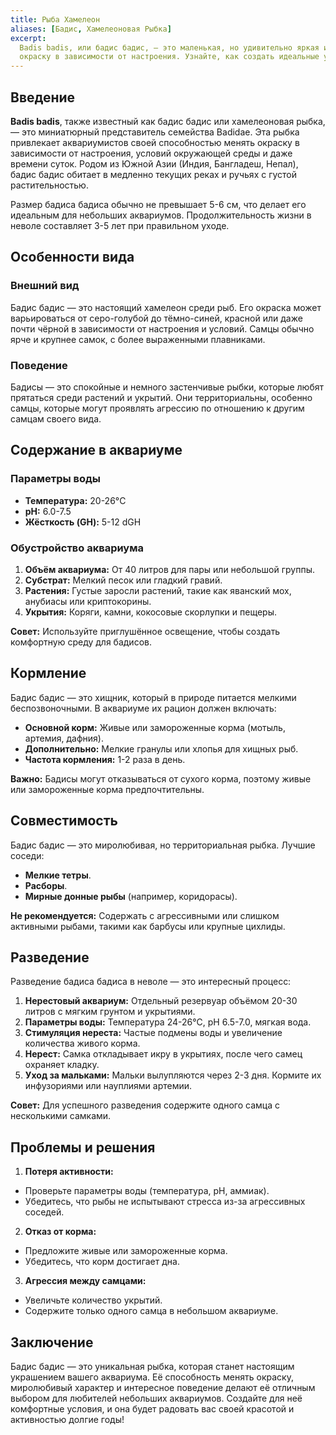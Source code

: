 ```yaml
---
title: Рыба Хамелеон
aliases: [Бадис, Хамелеоновая Рыбка]
excerpt:
  Badis badis, или бадис бадис, — это маленькая, но удивительно яркая и интересная рыбка, которая способна менять
  окраску в зависимости от настроения. Узнайте, как создать идеальные условия для этого уникального обитателя аквариума.
---
```


## Введение

**Badis badis**, также известный как бадис бадис или хамелеоновая рыбка, — это миниатюрный представитель семейства
Badidae. Эта рыбка привлекает аквариумистов своей способностью менять окраску в зависимости от настроения, условий
окружающей среды и даже времени суток. Родом из Южной Азии (Индия, Бангладеш, Непал), бадис бадис обитает в медленно
текущих реках и ручьях с густой растительностью.

Размер бадиса бадиса обычно не превышает 5-6 см, что делает его идеальным для небольших аквариумов. Продолжительность
жизни в неволе составляет 3-5 лет при правильном уходе.

## Особенности вида

### Внешний вид

Бадис бадис — это настоящий хамелеон среди рыб. Его окраска может варьироваться от серо-голубой до тёмно-синей, красной
или даже почти чёрной в зависимости от настроения и условий. Самцы обычно ярче и крупнее самок, с более выраженными
плавниками.

### Поведение

Бадисы — это спокойные и немного застенчивые рыбки, которые любят прятаться среди растений и укрытий. Они
территориальны, особенно самцы, которые могут проявлять агрессию по отношению к другим самцам своего вида.

## Содержание в аквариуме

### Параметры воды

- **Температура:** 20-26°C
- **pH:** 6.0-7.5
- **Жёсткость (GH):** 5-12 dGH

### Обустройство аквариума

1. **Объём аквариума:** От 40 литров для пары или небольшой группы.
2. **Субстрат:** Мелкий песок или гладкий гравий.
3. **Растения:** Густые заросли растений, такие как яванский мох, анубиасы или криптокорины.
4. **Укрытия:** Коряги, камни, кокосовые скорлупки и пещеры.

**Совет:** Используйте приглушённое освещение, чтобы создать комфортную среду для бадисов.

## Кормление

Бадис бадис — это хищник, который в природе питается мелкими беспозвоночными. В аквариуме их рацион должен включать:

- **Основной корм:** Живые или замороженные корма (мотыль, артемия, дафния).
- **Дополнительно:** Мелкие гранулы или хлопья для хищных рыб.
- **Частота кормления:** 1-2 раза в день.

**Важно:** Бадисы могут отказываться от сухого корма, поэтому живые или замороженные корма предпочтительны.

## Совместимость

Бадис бадис — это миролюбивая, но территориальная рыбка. Лучшие соседи:

- **Мелкие тетры**.
- **Расборы**.
- **Мирные донные рыбы** (например, коридорасы).

**Не рекомендуется:** Содержать с агрессивными или слишком активными рыбами, такими как барбусы или крупные цихлиды.

## Разведение

Разведение бадиса бадиса в неволе — это интересный процесс:

1. **Нерестовый аквариум:** Отдельный резервуар объёмом 20-30 литров с мягким грунтом и укрытиями.
2. **Параметры воды:** Температура 24-26°C, pH 6.5-7.0, мягкая вода.
3. **Стимуляция нереста:** Частые подмены воды и увеличение количества живого корма.
4. **Нерест:** Самка откладывает икру в укрытиях, после чего самец охраняет кладку.
5. **Уход за мальками:** Мальки вылупляются через 2-3 дня. Кормите их инфузориями или науплиями артемии.

**Совет:** Для успешного разведения содержите одного самца с несколькими самками.

## Проблемы и решения

1. **Потеря активности:**

- Проверьте параметры воды (температура, pH, аммиак).
- Убедитесь, что рыбы не испытывают стресса из-за агрессивных соседей.

2. **Отказ от корма:**

- Предложите живые или замороженные корма.
- Убедитесь, что корм достигает дна.

3. **Агрессия между самцами:**

- Увеличьте количество укрытий.
- Содержите только одного самца в небольшом аквариуме.

## Заключение

Бадис бадис — это уникальная рыбка, которая станет настоящим украшением вашего аквариума. Её способность менять окраску,
миролюбивый характер и интересное поведение делают её отличным выбором для любителей небольших аквариумов. Создайте для
неё комфортные условия, и она будет радовать вас своей красотой и активностью долгие годы!
